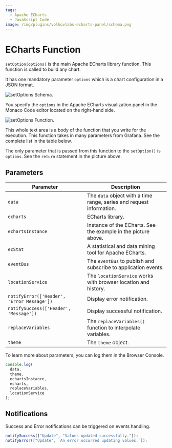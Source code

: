 ```yaml
---
tags:
  - Apache ECharts
  - JavaScript Code
image: /img/plugins/volkovlabs-echarts-panel/schema.png
---
```



# ECharts Function

`setOption(options)` is the main Apache ECharts library function. This function is called to build any chart.

It has one mandatory parameter `options` which is a chart configuration in a JSON format.

<Image
  title="setOptions Schema."
  src="/img/plugins/volkovlabs-echarts-panel/schema.png"
/>

You specify the `options` in the Apache ECharts visualization panel in the Monaco Code editor located on the right-hand side.

<Image
  title="setOptions Function."
  src="/img/plugins/volkovlabs-echarts-panel/function.png"
/>

This whole text area is a body of the function that you write for the execution. This function takes in many parameters from Grafana. See the complete list in the table below.

The only parameter that is passed from this function to the `setOption()` is `options`. See the `return` statement in the picture above.

## Parameters

| Parameter                                  | Description                                                          |
| ------------------------------------------ | -------------------------------------------------------------------- |
| `data`                                     | The `data` object with a time range, series and request information. |
| `echarts`                                  | ECharts library.                                                     |
| `echartsInstance`                          | Instance of the ECharts. See the example in the picture above.       |
| `ecStat`                                   | A statistical and data mining tool for Apache ECharts.               |
| `eventBus`                                 | The `eventBus` to publish and subscribe to application events.       |
| `locationService`                          | The `locationService` works with browser location and history.       |
| `notifyError(['Header', 'Error Message'])` | Display error notification.                                          |
| `notifySuccess(['Header', 'Message'])`     | Display successful notification.                                     |
| `replaceVariables`                         | The `replaceVariables()` function to interpolate variables.          |
| `theme`                                    | The `theme` object.                                                  |

To learn more about parameters, you can log them in the Browser Console.

```javascript
console.log(
  data,
  theme,
  echartsInstance,
  echarts,
  replaceVariables,
  locationService
);
```

## Notifications

Success and Error notifications can be triggered on events handling.

```javascript
notifySuccess(["Update", "Values updated successfully."]);
notifyError(["Update", `An error occurred updating values.`]);
```
